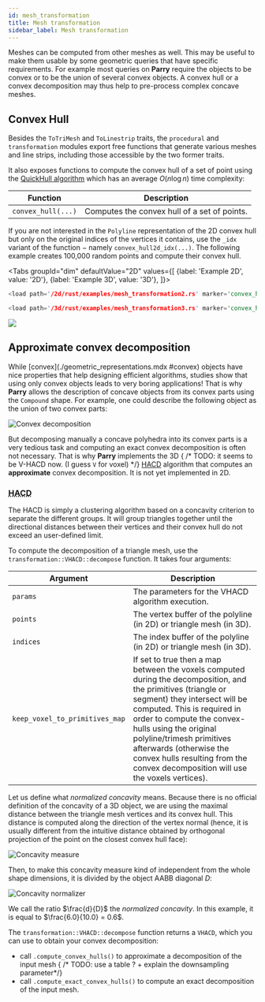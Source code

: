 ```yaml
---
id: mesh_transformation
title: Mesh transformation
sidebar_label: Mesh transformation
---
```



Meshes can be computed from other meshes as well. This may be useful to make
them usable by some geometric queries that have specific requirements. For
example most queries on **Parry** require the objects to be convex or to be
the union of several convex objects. A convex hull or a convex decomposition
may thus help to pre-process complex concave meshes.

## Convex Hull

Besides the `ToTriMesh` and `ToLinestrip` traits, the `procedural` and
`transformation` modules export free functions that generate various meshes and
line strips, including those accessible by the two former traits.

It also exposes functions to compute the convex hull of a set of point using
the [QuickHull algorithm](https://en.wikipedia.org/wiki/QuickHull) which has an
average $O(n \log{n})$ time complexity:

| Function            | Description                                     |
| --                  | --                                              |
| `convex_hull(...)` | Computes the convex hull of a set of points. |

If you are not interested in the `Polyline` representation of the 2D convex
hull but only on the original indices of the vertices it contains, use the
`_idx` variant of the function − namely `convex_hull2d_idx(...)`.
The following example creates 100,000 random points and compute their
convex hull.

<Tabs
  groupId="dim"
  defaultValue="2D"
  values={[
    {label: 'Example 2D', value: '2D'},
    {label: 'Example 3D', value: '3D'},
  ]}>
  <TabItem value="2D">

```rust
<load path='/2d/rust/examples/mesh_transformation2.rs' marker='convex_hull' />
```

  </TabItem>
  <TabItem value="3D">

```rust
<load path='/3d/rust/examples/mesh_transformation3.rs' marker='convex_hull' />
```

  </TabItem>
</Tabs>


<div style={{textAlign: 'center'}}>

![](/img/convex_hull3d.png)

</div>



## Approximate convex decomposition

While [convex](./geometric_representations.mdx #convex) objects
have nice properties that help designing efficient algorithms, studies show
that using only convex objects leads to very boring applications! That is why
**Parry** allows the description of concave objects from its convex parts
using the `Compound` shape. For example, one could describe the following
object as the union of two convex parts:

<div style={{textAlign: 'center'}}>

![Convex decomposition](/img/concave_decomposed.svg)

</div>

But decomposing manually a concave polyhedra into its convex parts is a very
tedious task and computing an exact convex decomposition is often not
necessary. That is why **Parry** implements the 3D { /* TODO: it seems to be V-HACD now. (I guess `V` for voxel) */}
[HACD](https://kmamou.blogspot.fr/2011/10/hacd-hierarchical-approximate-convex.html)
algorithm that computes an **approximate** convex decomposition. It is not yet
implemented in 2D.


### <abbr title="Hierarchical Approximate Convex Decomposition">HACD</abbr>

The HACD is simply a clustering algorithm based on a concavity criterion to
separate the different groups. It will group triangles together until the
directional distances between their vertices and their convex hull do not
exceed an user-defined limit.

To compute the decomposition of a triangle mesh, use the `transformation::VHACD::decompose`
function. It takes four arguments:

| Argument         | Description |
| --               | --          |
| `params`           | The parameters for the VHACD algorithm execution. |
| `points`          | The vertex buffer of the polyline (in 2D) or triangle mesh (in 3D). |
| `indices` | The index buffer of the polyline (in 2D) or triangle mesh (in 3D). |
| `keep_voxel_to_primitives_map` |  If set to true then a map between the voxels computed during the decomposition, and the primitives (triangle or segment) they intersect will be computed. This is required in order to compute the convex-hulls using the original polyline/trimesh primitives afterwards (otherwise the convex hulls resulting from the convex decomposition will use the voxels vertices). |

Let us define what _normalized concavity_ means. Because there is no official
definition of the concavity of a 3D object, we are using the maximal distance
between the triangle mesh vertices and its convex hull. This distance is
computed along the direction of the vertex normal (hence, it is usually
different from the intuitive distance obtained by orthogonal projection of the
point on the closest convex hull face):

<div style={{textAlign: 'center'}}>

![Concavity measure](/img/concavity.svg)

</div>

Then, to make this concavity measure kind of independent from the whole shape
dimensions, it is divided by the object AABB diagonal $D$:

<div style={{textAlign: 'center'}}>

![Concavity normalizer](/img/concavity_normalizer.svg)

</div>

We call the ratio $\frac{d}{D}$ the _normalized concavity_. In this example,
it is equal to $\frac{6.0}{10.0} = 0.6$.


The `transformation::VHACD::decompose` function returns a `VHACD`, which you can use to obtain your convex decomposition:
- call `.compute_convex_hulls()` to approximate a decomposition of the input mesh { /* TODO: use a table ? + explain the downsampling parameter*/}
- call `.compute_exact_convex_hulls()` to compute an exact decomposition of the input mesh.

